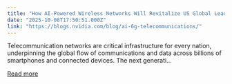 ```yaml
---
title: "How AI-Powered Wireless Networks Will Revitalize US Global Leadership in Communications"
date: "2025-10-08T17:50:51.000Z"
link: "https://blogs.nvidia.com/blog/ai-6g-telecommunications/"
---
```


Telecommunication networks are critical infrastructure for every nation, underpinning the global flow of communications and data across billions of smartphones and connected devices. The next generati...

[Read more](https://blogs.nvidia.com/blog/ai-6g-telecommunications/)
